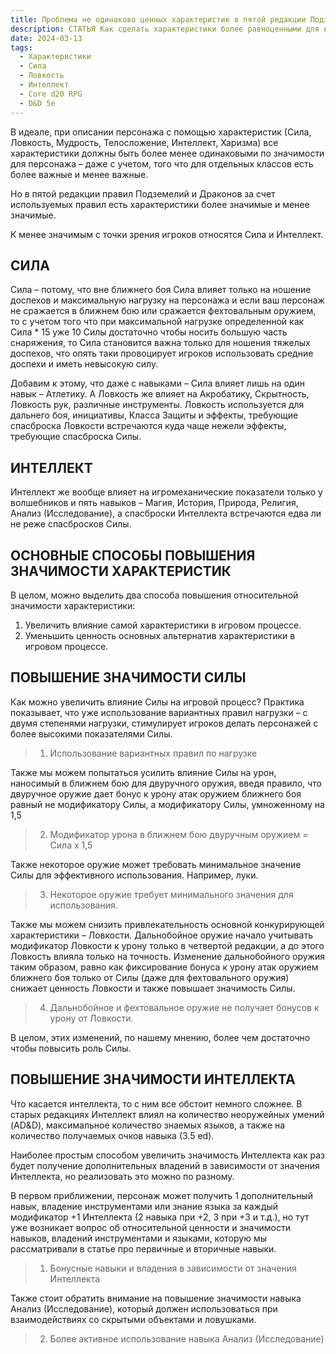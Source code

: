 ```yaml
---
title: Проблема не одинаково ценных характеристик в пятой редакции Подземелий и Драконов и способ ее решения
description: СТАТЬЯ Как сделать характеристики более равноценными для всех персонажей в DnD
date: 2024-03-13
tags:
  - Характеристики
  - Сила
  - Ловкость
  - Интеллект
  - Core d20 RPG
  - D&D 5e
---
```


В идеале, при описании персонажа с помощью характеристик (Сила, Ловкость, Мудрость, Телосложение, Интеллект, Харизма) все характеристики должны быть более менее одинаковыми по значимости для персонажа – даже с учетом, того что для отдельных классов есть более важные и менее важные.

Но в пятой редакции правил Подземелий и Драконов за счет используемых правил есть характеристики более значимые и менее значимые.

К менее значимым с точки зрения игроков относятся Сила и Интеллект.

## СИЛА

Сила – потому, что вне ближнего боя Сила влияет только на ношение доспехов и максимальную нагрузку на персонажа и если ваш персонаж не сражается в ближнем бою или сражается фехтовальным оружием, то с учетом того что при максимальной нагрузке определенной как Сила \* 15 уже 10 Силы достаточно чтобы носить большую часть снаряжения, то Сила становится важна только для ношения тяжелых доспехов, что опять таки провоцирует игроков использовать средние доспехи и иметь невысокую силу.

Добавим к этому, что даже с навыками – Сила влияет лишь на один навык – Атлетику. А Ловкость же влияет на Акробатику, Скрытность, Ловкость рук, различные инструменты. Ловкость используется для дальнего боя, инициативы, Класса Защиты и эффекты, требующие спасброска Ловкости встречаются куда чаще нежели эффекты, требующие спасброска Силы.

## ИНТЕЛЛЕКТ

Интеллект же вообще влияет на игромеханические показатели только у волшебников и пять навыков – Магия, История, Природа, Религия, Анализ (Исследование), а спасброски Интеллекта встречаются едва ли не реже спасбросков Силы.

## ОСНОВНЫЕ СПОСОБЫ ПОВЫШЕНИЯ ЗНАЧИМОСТИ ХАРАКТЕРИСТИК

В целом, можно выделить два способа повышения относительной значимости характеристики:

1. Увеличить влияние самой характеристики в игровом процессе.
2. Уменьшить ценность основных альтернатив характеристики в игровом процессе.

## ПОВЫШЕНИЕ ЗНАЧИМОСТИ СИЛЫ

Как можно увеличить влияние Силы на игровой процесс? Практика показывает, что уже использование вариантных правил нагрузки – с двумя степенями нагрузки, стимулирует игроков делать персонажей с более высокими показателями Силы.

> 1.  Использование вариантных правил по нагрузке

Также мы можем попытаться усилить влияние Силы на урон, наносимый в ближнем бою для двуручного оружия, введя правило, что двуручное оружие дает бонус к урону атак оружием ближнего боя равный не модификатору Силы, а модификатору Силы, умноженному на 1,5

> 2.  Модификатор урона в ближнем бою двуручным оружием = Сила х 1,5

Также некоторое оружие может требовать минимальное значение Силы для эффективного использования. Например, луки.

> 3.  Некоторое оружие требует минимального значения для использования.

Также мы можем снизить привлекательность основной конкурирующей характеристики – Ловкости. Дальнобойное оружие начало учитывать модификатор Ловкости к урону только в четвертой редакции, а до этого Ловкость влияла только на точность. Изменение дальнобойного оружия таким образом, равно как фиксирование бонуса к урону атак оружием ближнего боя только от Силы (даже для фехтовального оружия) снижает ценность Ловкости и также повышает значимость Силы.

> 4.  Дальнобойное и фехтовальное оружие не получает бонусов к урону от Ловкости.

В целом, этих изменений, по нашему мнению, более чем достаточно чтобы повысить роль Силы.

## ПОВЫШЕНИЕ ЗНАЧИМОСТИ ИНТЕЛЛЕКТА

Что касается интеллекта, то с ним все обстоит немного сложнее. В старых редакциях Интеллект влиял на количество неоружейных умений (AD&D), максимальное количество знаемых языков, а также на количество получаемых очков навыка (3.5 ed).

Наиболее простым способом увеличить значимость Интеллекта как раз будет получение дополнительных владений в зависимости от значения Интеллекта, но реализовать это можно по разному.

В первом приближении, персонаж может получить 1 дополнительный навык, владение инструментами или знание языка за каждый модификатор +1 Интеллекта (2 навыка при +2, 3 при +3 и т.д.), но тут уже возникает вопрос об относительной ценности и значимости навыков, владений инструментами и языками, которую мы рассматривали в статье про первичные и вторичные навыки.

> 1.  Бонусные навыки и владения в зависимости от значения Интеллекта

Также стоит обратить внимание на повышение значимости навыка Анализ (Исследование), который должен использоваться при взаимодействиях со скрытыми объектами и ловушками.

> 2.  Более активное использование навыка Анализ (Исследование)

